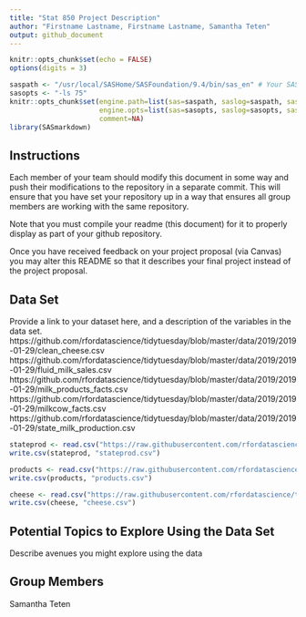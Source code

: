 ```yaml
---
title: "Stat 850 Project Description"
author: "Firstname Lastname, Firstname Lastname, Samantha Teten"
output: github_document
---
```


```r
knitr::opts_chunk$set(echo = FALSE)
options(digits = 3)
```

```r

saspath <- "/usr/local/SASHome/SASFoundation/9.4/bin/sas_en" # Your SAS path goes here
sasopts <- "-ls 75"
knitr::opts_chunk$set(engine.path=list(sas=saspath, saslog=saspath, sashtml=saspath),
                      engine.opts=list(sas=sasopts, saslog=sasopts, sashtml=sasopts), 
                      comment=NA)
library(SASmarkdown)
```

## Instructions

Each member of your team should modify this document in some way and push their modifications to the repository in a separate commit. This will ensure that you have set your repository up in a way that ensures all group members are working with the same repository. 

Note that you must compile your readme (this document) for it to properly display as part of your github repository. 

Once you have received feedback on your project proposal (via Canvas) you may alter this README so that it describes your final project instead of the project proposal. 

## Data Set
Provide a link to your dataset here, and a description of the variables in the data set.
https://github.com/rfordatascience/tidytuesday/blob/master/data/2019/2019-01-29/clean_cheese.csv
https://github.com/rfordatascience/tidytuesday/blob/master/data/2019/2019-01-29/fluid_milk_sales.csv
https://github.com/rfordatascience/tidytuesday/blob/master/data/2019/2019-01-29/milk_products_facts.csv
https://github.com/rfordatascience/tidytuesday/blob/master/data/2019/2019-01-29/milkcow_facts.csv
https://github.com/rfordatascience/tidytuesday/blob/master/data/2019/2019-01-29/state_milk_production.csv

```r
stateprod <- read.csv("https://raw.githubusercontent.com/rfordatascience/tidytuesday/master/data/2019/2019-01-29/state_milk_production.csv")
write.csv(stateprod, "stateprod.csv")

products <- read.csv("https://raw.githubusercontent.com/rfordatascience/tidytuesday/master/data/2019/2019-01-29/milk_products_facts.csv")
write.csv(products, "products.csv")

cheese <- read.csv("https://raw.githubusercontent.com/rfordatascience/tidytuesday/master/data/2019/2019-01-29/clean_cheese.csv")
write.csv(cheese, "cheese.csv")

```

## Potential Topics to Explore Using the Data Set
Describe avenues you might explore using the data

## Group Members
Samantha Teten

